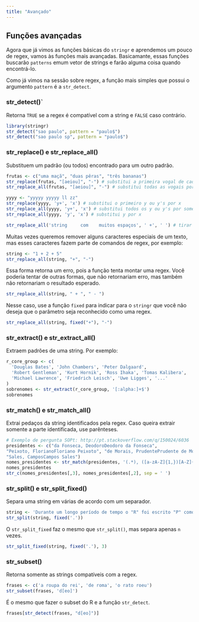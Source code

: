 ```yaml
---
title: "Avançado"
---
```


## Funções avançadas

Agora que já vimos as funções básicas do `stringr` e aprendemos um pouco de regex, vamos às funções mais avançadas. Basicamante, essas funções buscarão `patterns` emum vetor de strings e farão alguma coisa quando encontrá-lo.

Como já vimos na sessão sobre regex, a função mais simples que possui o argumento
`pattern` é a `str_detect`.

### str_detect()` 

Retorna `TRUE` se a regex é compatível com a string e `FALSE` caso contrário.

```r
library(stringr)
str_detect("sao paulo", pattern = "paulo$")
str_detect("sao paulo sp", pattern = "paulo$")
```

### str_replace() e str_replace_all() 

Substituem um padrão (ou todos) encontrado para um outro padrão.

```r
frutas <- c("uma maçã", "duas pêras", "três bananas")
str_replace(frutas, "[aeiou]", "-") # substitui a primeira vogal de cada string por "-"
str_replace_all(frutas, "[aeiou]", "-") # substitui todas as vogais por "-"

yyyy <- "yyyyy yyyyy ll zz"
str_replace(yyyy, 'y+', 'x') # substitui o primeiro y ou y's por x
str_replace_all(yyyy, 'y+', 'x') # substitui todos os y ou y's por somente um x
str_replace_all(yyyy, 'y', 'x') # substitui y por x

str_replace_all('string     com    muitos espaços', ' +', ' ') # tirar espaços extras
```

Muitas vezes queremos remover alguns caracteres especiais de um texto, mas esses 
caracteres fazem parte de comandos de regex, por exemplo:

```r
string <- "1 + 2 + 5"
str_replace_all(string, "+", "-")
```

Essa forma retorna um erro, pois a função tenta montar uma regex. Você poderia 
tentar de outras formas, que não retornariam erro, mas também não retornariam o 
resultado esperado.

```r
str_replace_all(string, " + ", " - ")
```

Nesse caso, use a função `fixed` para indicar para o `stringr` que você não deseja
que o parâmetro seja reconhecido como uma regex.

```r
str_replace_all(string, fixed("+"), "-")
```

### str_extract() e str_extract_all()

Extraem padrões de uma string. Por exemplo:

```r
r_core_group <- c(
  'Douglas Bates', 'John Chambers', 'Peter Dalgaard',
  'Robert Gentleman', 'Kurt Hornik', 'Ross Ihaka', 'Tomas Kalibera',
  'Michael Lawrence', 'Friedrich Leisch', 'Uwe Ligges', '...'
)
sobrenomes <- str_extract(r_core_group, '[:alpha:]+$')
sobrenomes
```

### str_match() e str_match_all() 

Extrai pedaços da string identificados pela regex. Caso queira extrair 
somente a parte identificada, use parênteses.

```r
# Exemplo de pergunta SOPt: http://pt.stackoverflow.com/q/150024/6036
presidentes <- c("da Fonseca, DeodoroDeodoro da Fonseca", 
"Peixoto, FlorianoFloriano Peixoto", "de Morais, PrudentePrudente de Morais", 
"Sales, CamposCampos Sales")
nomes_presidentes <- str_match(presidentes, '(.*), ([a-zA-Z]{1,})[A-Z]{1}')
nomes_presidentes
str_c(nomes_presidentes[,3], nomes_presidentes[,2], sep = ' ')
```

### str_split() e str_split_fixed()

Separa uma string em várias de acordo com um separador.

```r
string <- 'Durante um longo período de tempo o "R" foi escrito "P" como no alfabeto cirílico. O seu nome no alfabeto fenício era "rech". Seu significado era o de uma cabeça, representada pela adaptação do hieróglifo egípcio de uma cabeça. Transformou-se no "rô" dos gregos. Os romanos modificaram o rô acrescentando um pequeno traço para diferenciá-lo do no nosso P.'
str_split(string, fixed('.'))
```

O `str_split_fixed` faz o mesmo que `str_split()`, mas separa apenas `n` vezes.

```r
str_split_fixed(string, fixed('.'), 3)
```

### str_subset() 

Retorna somente as strings compatíveis com a regex.

```r
frases <- c('a roupa do rei', 'de roma', 'o rato roeu')
str_subset(frases, 'd[eo]')
```

É o mesmo que fazer o subset do R e a função `str_detect`.

```r
frases[str_detect(frases, "d[eo]")]
```

